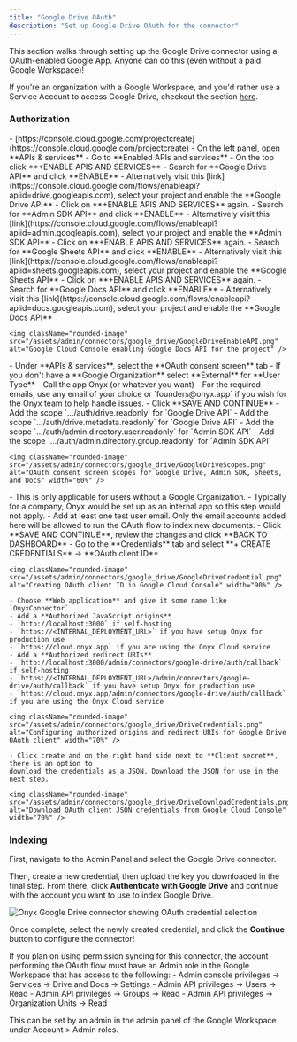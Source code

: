```yaml
---
title: "Google Drive OAuth"
description: "Set up Google Drive OAuth for the connector"
---
```


This section walks through setting up the Google Drive connector using a OAuth-enabled Google App.
Anyone can do this (even without a paid Google Workspace)!

If you're an organization with a Google Workspace, and you'd rather use a Service Account to access Google Drive,
checkout the section [here](./service_account).

### Authorization

<Steps>
  <Step title="Create Google Cloud Project">
    - [https://console.cloud.google.com/projectcreate](https://console.cloud.google.com/projectcreate)
  </Step>

  <Step title="Enable Google Drive API">
    - On the left panel, open **APIs & services**
    - Go to **Enabled APIs and services**
    - On the top click **+ENABLE APIS AND SERVICES**
    - Search for **Google Drive API** and click **ENABLE**
    - Alternatively visit this [link](https://console.cloud.google.com/flows/enableapi?apiid=drive.googleapis.com),
    select your project and enable the **Google Drive API**
  </Step>

  <Step title="Enable Admin SDK API">
    - Click on **+ENABLE APIS AND SERVICES** again.
    - Search for **Admin SDK API** and click **ENABLE**
    - Alternatively visit this [link](https://console.cloud.google.com/flows/enableapi?apiid=admin.googleapis.com),
    select your project and enable the **Admin SDK API**
  </Step>

  <Step title="Enable Google Sheets API">
    - Click on **+ENABLE APIS AND SERVICES** again.
    - Search for **Google Sheets API** and click **ENABLE**
    - Alternatively visit this [link](https://console.cloud.google.com/flows/enableapi?apiid=sheets.googleapis.com),
    select your project and enable the **Google Sheets API**
  </Step>

  <Step title="Enable Google Docs API">
    - Click on **+ENABLE APIS AND SERVICES** again.
    - Search for **Google Docs API** and click **ENABLE**
    - Alternatively visit this [link](https://console.cloud.google.com/flows/enableapi?apiid=docs.googleapis.com),
    select your project and enable the **Google Docs API**

    <img className="rounded-image" src="/assets/admin/connectors/google_drive/GoogleDriveEnableAPI.png" alt="Google Cloud Console enabling Google Docs API for the project" />
  </Step>

  <Step title="Set up OAuth consent screen">
    - Under **APIs & services**, select the **OAuth consent screen** tab
    - If you don't have a **Google Organization** select **External** for **User Type**
    - Call the app Onyx (or whatever you want)
    - For the required emails, use any email of your choice or `founders@onyx.app`
    if you wish for the Onyx team to help handle issues.
    - Click **SAVE AND CONTINUE**
  </Step>

  <Step title="Set up scopes">
    - Add the scope `.../auth/drive.readonly` for `Google Drive API`
    - Add the scope `.../auth/drive.metadata.readonly` for `Google Drive API`
    - Add the scope `.../auth/admin.directory.user.readonly` for `Admin SDK API`
    - Add the scope `.../auth/admin.directory.group.readonly` for `Admin SDK API`

    <img className="rounded-image" src="/assets/admin/connectors/google_drive/GoogleDriveScopes.png" alt="OAuth consent screen scopes for Google Drive, Admin SDK, Sheets, and Docs" width="60%" />
  </Step>

  <Step title="Set up test users">
    - This is only applicable for users without a Google Organization.
    - Typically for a company, Onyx would be set up as an internal app so this step would
    not apply.
    - Add at least one test user email. Only the email accounts added here will be allowed to
    run the OAuth flow to index new documents.
    - Click **SAVE AND CONTINUE**, review the changes and click **BACK TO DASHBOARD**
  </Step>

  <Step title="Create credentials">
    - Go to the **Credentials** tab and select **+ CREATE CREDENTIALS** -> **OAuth client ID**

    <img className="rounded-image" src="/assets/admin/connectors/google_drive/GoogleDriveCredential.png" alt="Creating OAuth client ID in Google Cloud Console" width="90%" />

    - Choose **Web application** and give it some name like `OnyxConnector`
    - Add a **Authorized JavaScript origins**
    - `http://localhost:3000` if self-hosting
    - `https://<INTERNAL_DEPLOYMENT_URL>` if you have setup Onyx for production use
    - `https://cloud.onyx.app` if you are using the Onyx Cloud service
    - Add a **Authorized redirect URIs**
    - `http://localhost:3000/admin/connectors/google-drive/auth/callback` if self-hosting
    - `https://<INTERNAL_DEPLOYMENT_URL>/admin/connectors/google-drive/auth/callback` if you have setup Onyx for production use
    - `https://cloud.onyx.app/admin/connectors/google-drive/auth/callback` if you are using the Onyx Cloud service

    <img className="rounded-image" src="/assets/admin/connectors/google_drive/DriveCredentials.png" alt="Configuring authorized origins and redirect URIs for Google Drive OAuth client" width="70%" />

    - Click create and on the right hand side next to **Client secret**, there is an option to
    download the credentials as a JSON. Download the JSON for use in the next step.

    <img className="rounded-image" src="/assets/admin/connectors/google_drive/DriveDownloadCredentials.png" alt="Download OAuth client JSON credentials from Google Cloud Console" width="70%" />
  </Step>
</Steps>

### Indexing

First, navigate to the Admin Panel and select the Google Drive connector.

Then, create a new credential, then upload the key you downloaded in the final step. From there,
click **Authenticate with Google Drive** and continue with the account you want to use to index Google Drive.

<img className="rounded-image" src="/assets/admin/connectors/google_drive/OAuthCredential.png" alt="Onyx Google Drive connector showing OAuth credential selection" />

Once complete, select the newly created credential, and click the **Continue** button to configure the connector!

<Note>
  If you plan on using permission syncing for this connector,
  the account performing the OAuth flow must have an Admin role in the Google Workspace that has access to the
  following:
  - Admin console privileges -> Services -> Drive and Docs -> Settings
  - Admin API privileges -> Users -> Read
  - Admin API privileges -> Groups -> Read
  - Admin API privileges -> Organization Units -> Read

  This can be set by an admin in the admin panel of the Google Workspace under Account > Admin roles.
</Note>
